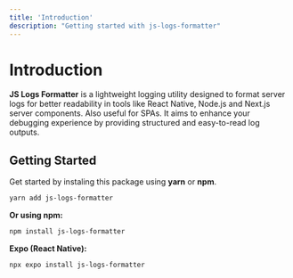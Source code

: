 ```yaml
---
title: 'Introduction'
description: "Getting started with js-logs-formatter"
---
```



# Introduction

**JS Logs Formatter** is a lightweight logging utility designed to format server logs for better readability in tools like React Native, Node.js and Next.js server components. Also useful for SPAs. It aims to enhance your debugging experience by providing structured and easy-to-read log outputs.

## Getting Started

Get started by instaling this package using **yarn** or **npm**.

```bash filename="Terminal"
yarn add js-logs-formatter
```


**Or using npm:**

```bash filename="Terminal"
npm install js-logs-formatter
```

**Expo (React Native):**

```bash filename="Terminal"
npx expo install js-logs-formatter
```
